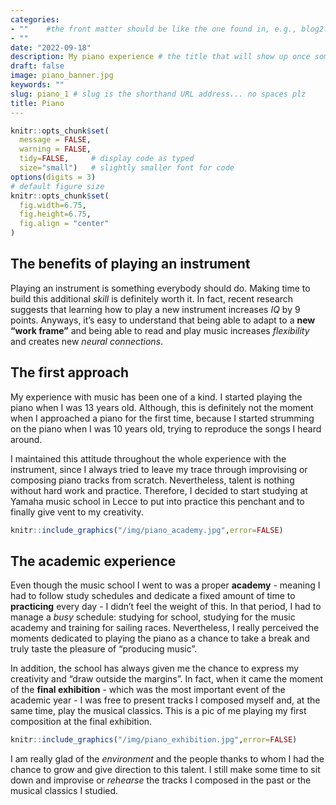 ```yaml
---
categories:  
- ""    #the front matter should be like the one found in, e.g., blog2.md. It cannot be like the normal Rmd we used
- ""
date: "2022-09-18"
description: My piano experience # the title that will show up once someone gets to this page
draft: false
image: piano_banner.jpg
keywords: ""
slug: piano_1 # slug is the shorthand URL address... no spaces plz
title: Piano
---
```


```r
knitr::opts_chunk$set(
  message = FALSE, 
  warning = FALSE, 
  tidy=FALSE,     # display code as typed
  size="small")   # slightly smaller font for code
options(digits = 3)
# default figure size
knitr::opts_chunk$set(
  fig.width=6.75, 
  fig.height=6.75,
  fig.align = "center"
)
```

## The benefits of playing an instrument

Playing an instrument is something everybody should do. Making time to build this additional *skill* is definitely worth it. In fact, recent research suggests that learning how to play a new instrument increases *IQ* by 9 points. Anyways, it's easy to understand that being able to adapt to a **new "work frame"** and being able to read and play music increases *flexibility* and creates new *neural connections*.

## The first approach

My experience with music has been one of a kind. I started playing the piano when I was 13 years old. Although, this is definitely not the moment when I approached a piano for the first time, because I started strumming on the piano when I was 10 years old, trying to reproduce the songs I heard around.

I maintained this attitude throughout the whole experience with the instrument, since I always tried to leave my trace through improvising or composing piano tracks from scratch. Nevertheless, talent is nothing without hard work and practice. Therefore, I decided to start studying at Yamaha music school in Lecce to put into practice this penchant and to finally give vent to my creativity.

```r
knitr::include_graphics("/img/piano_academy.jpg",error=FALSE)
```

## The academic experience

Even though the music school I went to was a proper **academy** - meaning I had to follow study schedules and dedicate a fixed amount of time to **practicing** every day - I didn't feel the weight of this. In that period, I had to manage a *busy* schedule: studying for school, studying for the music academy and training for sailing races. Nevertheless, I really perceived the moments dedicated to playing the piano as a chance to take a break and truly taste the pleasure of "producing music".

In addition, the school has always given me the chance to express my creativity and "draw outside the margins". In fact, when it came the moment of the **final exhibition** - which was the most important event of the academic year - I was free to present tracks I composed myself and, at the same time, play the musical classics. This is a pic of me playing my first composition at the final exhibition.

```r
knitr::include_graphics("/img/piano_exhibition.jpg",error=FALSE)
```

I am really glad of the *environment* and the people thanks to whom I had the chance to grow and give direction to this talent. I still make some time to sit down and improvise or *rehearse* the tracks I composed in the past or the musical classics I studied.
